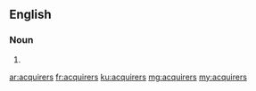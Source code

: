 ==English==

===Noun===
{{head|en}}

# {{plural of|acquirer}}

[[ar:acquirers]]
[[fr:acquirers]]
[[ku:acquirers]]
[[mg:acquirers]]
[[my:acquirers]]